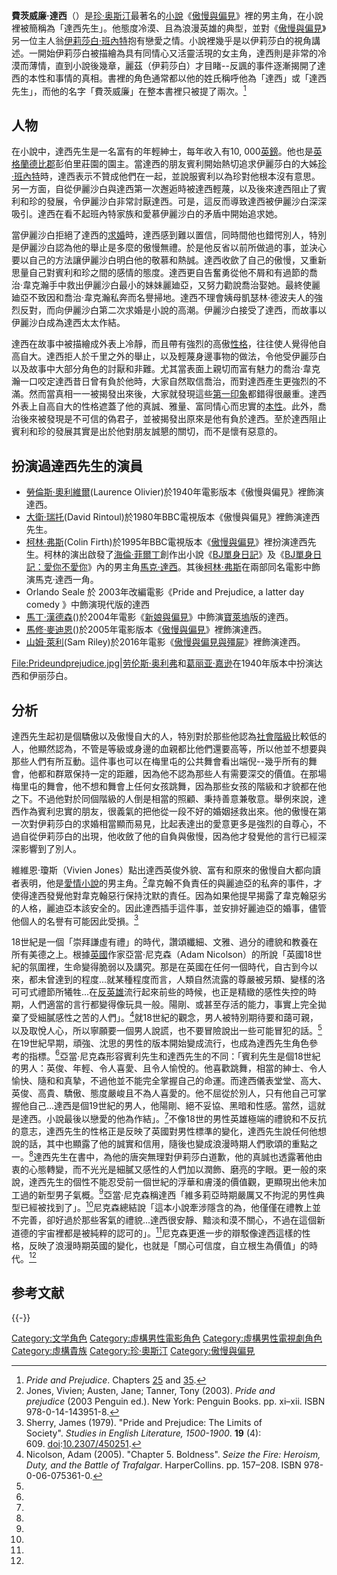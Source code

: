 {{noteTA
|G1=Show
|1=zh-hans:简;zh-hant:珍;
|2=zh-hans:班内特; zh-hant:班奈特;
}}
{{简·奥斯汀的角色
|姓名= 费茨威廉·达西
|图片= 
|图片注释= 
|全名= 费茨威廉·达西先生
|婚期名= 
|性别= 男性 
|身高= 
|出生日期= 
|逝世日期= 
|年龄= 28
|职业= 
|收入= 10,000+英镑/年
|教育程度= 
|阶层= 
|主要居住地= [[彭伯利庄园|彭伯利庄园]]，梅里顿附近，[[德比郡|德比郡]]
|伦敦居住地= 
|爱好= 
|配偶= 伊丽莎白·班内特
|爱情兴趣对象= [[伊丽莎白·班内特|伊丽莎白·班内特]]
|父母= 老达西先生（已故）<br />安妮·达西太太（母姓费茨威廉，已故）
|子女= 
|兄弟姐妹= 乔治亚娜·达西（16岁）
}}
'''費茨威廉·達西'''（{{lang-en|Fitzwilliam Darcy}}）是[[简·奥斯汀|珍·奥斯汀]]最著名的[[小说|小說]]《[[傲慢與偏见|傲慢與偏見]]》裡的男主角，在小說裡被簡稱為「達西先生」。他態度冷漠、且為浪漫英雄的典型，並對《[[傲慢與偏见|傲慢與偏見]]》另一位主人翁[[伊丽莎白·班内特|伊莉莎白·班內特]]抱有戀愛之情。小說裡幾乎是以伊莉莎白的視角講述。一開始伊莉莎白被描繪為具有同情心又活靈活現的女主角，達西則是非常的冷漠而薄情，直到小說後幾章，麗茲（伊莉莎白）才目睹--反諷的事件逐漸揭開了達西的本性和事情的真相。書裡的角色通常都以他的姓氏稱呼他為「達西」或「達西先生」，而他的名字「費茨威廉」在整本書裡只被提了兩次。<ref>''Pride and Prejudice''. Chapters [[:s:en:Pride_and_Prejudice/Chapter_25|25]] and [[:s:en:Pride_and_Prejudice/Chapter_35|35]].</ref>

== 人物 ==
在小說中，達西先生是一名富有的年輕紳士，每年收入有10, 000[[英鎊|英鎊]]。他也是[[英格蘭|英格蘭]][[德比郡|德比郡]]彭伯里莊園的園主。當達西的朋友賓利開始熱切追求伊麗莎白的大姊[[珍·班內特|珍·班內特]]時，達西表示不贊成他們在一起，並說服賓利以為珍對他根本沒有意思。另一方面，自從伊麗沙白與達西第一次邂逅時被達西輕蔑，以及後來達西阻止了賓利和珍的發展，令伊麗沙白非常討厭達西。可是，這反而導致達西被伊麗沙白深深吸引。達西在看不起班內特家族和愛慕伊麗沙白的矛盾中開始追求她。

當伊麗沙白拒絕了達西的[[求婚|求婚]]時，達西感到難以置信，同時間他也錯愕別人，特別是伊麗沙白認為他的舉止是多麼的傲慢無禮。於是他反省以前所做過的事，並決心要以自己的方法讓伊麗沙白明白他的敬慕和熱誠。達西收歛了自己的傲慢，又重新思量自己對賓利和珍之間的感情的態度。達西更自告奮勇從他不屑和有過節的喬治‧韋克瀚手中救出伊麗沙白最小的妹妹麗廸亞，又努力勸說喬治娶她。最終使麗廸亞不致因和喬治‧韋克瀚私奔而名譽掃地。達西不理會姨母凱瑟林‧德波夫人的強烈反對，而向伊麗沙白第二次求婚是小說的高潮。伊麗沙白接受了達西，而故事以伊麗沙白成為達西太太作結。

達西在故事中被描繪成外表上冷靜，而且帶有強烈的高傲[[性格|性格]]，往往使人覺得他自高自大。達西拒人於千里之外的舉止，以及輕蔑身邊事物的做法，令他受伊麗莎白以及故事中大部分角色的討厭和非難。尤其當表面上親切而富有魅力的喬治‧韋克瀚一口咬定達西昔日曾有負於他時，大家自然取信喬治，而對達西產生更強烈的不滿。然而當真相一一被揭發出來後，大家就發現這些[[第一印象|第一印象]]都錯得很嚴重。達西外表上自高自大的性格遮蓋了他的真誠、雅量、富同情心而忠實的[[本性|本性]]。此外，喬治後來被發現是不可信的偽君子，並被揭發出原來是他有負於達西。至於達西阻止賓利和珍的發展其實是出於他對朋友誠懇的關切，而不是懷有惡意的。

== 扮演過達西先生的演員 ==
* [[勞倫斯·奧利維爾|勞倫斯·奧利維爾]](Laurence Olivier)於1940年電影版本《傲慢與偏見》裡飾演達西。
* [[大衛·瑞托|大衛·瑞托]](David Rintoul)於1980年BBC電視版本《傲慢與偏見》裡飾演達西先生。
* [[柯林·弗斯|柯林·弗斯]](Colin Firth)於1995年BBC電視版本《[[傲慢與偏見_(電視短劇)|傲慢與偏見]]》裡扮演達西先生。柯林的演出啟發了[[海倫·菲爾丁|海倫·菲爾丁]]創作出小說《[[BJ單身日記|BJ單身日記]]》及《[[BJ單身日記：愛你不愛你|BJ單身日記：愛你不愛你]]》內的男主角[[馬克·達西|馬克·達西]]。其後[[柯林·弗斯|柯林·弗斯]]在兩部同名電影中飾演馬克·達西一角。
* Orlando Seale 於 2003年改編電影《Pride and Prejudice, a latter day comedy 》中飾演現代版的達西
* [[馬丁·漢德森|馬丁·漢德森]]({{lang|en|Martin Henderson}})於2004年電影《[[新娘與偏見|新娘與偏見]]》中飾演[[寶萊塢|寶萊塢]]版的達西。
* [[馬修·麥迪恩|馬修·麥迪恩]]({{lang|en|Matthew Macfadyen}})於2005年電影版本《[[傲慢與偏見_(2005年電影)|傲慢與偏見]]》裡飾演達西。
* [[山姆·萊利|山姆·萊利]](Sam Riley)於2016年電影《[[傲慢與偏見與殭屍_(電影)|傲慢與偏見與殭屍]]》裡飾演達西。

<gallery>
File:Prideundprejudice.jpg|[[劳伦斯·奥利弗|劳伦斯·奥利弗]]和[[葛丽亚·嘉逊|葛丽亚·嘉逊]]在1940年版本中扮演达西和伊丽莎白。
</gallery>

== 分析 ==
達西先生起初是個驕傲以及傲慢自大的人，特別對於那些他認為[[社会阶级|社會階級]]比較低的人，他顯然認為，不管是等級或身邊的血親都比他們還要高等，所以他並不想要與那些人們有所互動。這件事也可以在梅里屯的公共舞會看出端倪--幾乎所有的舞會，他都和群眾保持一定的距離，因為他不認為那些人有需要深交的價值。在那場梅里屯的舞會，他不想和舞會上任何女孩跳舞，因為那些女孩的階級和才貌都在他之下。不過他對於同個階級的人倒是相當的照顧、秉持善意兼敬意。舉例來說，達西作為賓利忠實的朋友，很義氣的把他從一段不好的婚姻拯救出來。他的傲慢在第一次對伊莉莎白的求婚相當顯而易見，比起表達出的愛意更多是強烈的自尊心，不過自從伊莉莎白的出現，他收斂了他的自負與傲慢，因為他才發覺他的言行已經深深影響到了別人。

維維恩·瓊斯（Vivien Jones）點出達西英俊外貌、富有和原來的傲慢自大都向讀者表明，他是[[愛情小說|愛情小說]]的男主角。<ref>Jones, Vivien; Austen, Jane; Tanner, Tony (2003). ''Pride and prejudice'' (2003 Penguin ed.). New York: Penguin Books. pp. xi–xii. ISBN 978-0-14-143951-8.</ref>韋克翰不負責任的與麗迪亞的私奔的事件，才使得達西發覺他對韋克翰惡行保持沈默的責任。因為如果他提早揭露了韋克翰惡劣的人格，麗迪亞本該安全的。因此達西插手這件事，並安排好麗迪亞的婚事，儘管他個人的名譽有可能因此受損。<ref>Sherry, James (1979). "Pride and Prejudice: The Limits of Society". ''Studies in English Literature, 1500-1900''. '''19''' (4): 609. [[Digital_object_identifier|doi]]:[[doi:10.2307/450251|10.2307/450251]].</ref>

18世紀是一個「崇拜謙虛有禮」的時代，讚頌纖細、文雅、過分的禮貌和教養在所有美德之上。根據[[英国|英國]]作家亞當·尼克森（Adam Nicolson）的所說「英國18世紀的氛圍裡，生命變得脆弱以及講究。那是在英國在任何一個時代，自古到今以來，都未曾達到的程度...就某種程度而言，人類自然流露的尊嚴被另類、變樣的洛可可式禮節所犧牲...在[[反英雄|反英雄]]流行起來前些的時候，也正是精緻的感性失控的時期，人們適當的言行都變得像玩具一般。陽剛、或甚至存活的能力，事實上完全拋棄了受細膩感性之苦的人們」。<ref name=":0">Nicolson, Adam (2005). "Chapter 5. Boldness". ''Seize the Fire: Heroism, Duty, and the Battle of Trafalgar''. HarperCollins. pp. 157–208. ISBN 978-0-06-075361-0.</ref>就18世紀的觀念，男人被特別期待要和藹可親，以及取悅人心，所以寧願要一個男人說謊，也不要冒險說出一些可能冒犯的話。<ref name=":0" />在19世紀早期，頑強、沈思的男性的版本開始變成流行，也成為達西先生角色參考的指標。<ref name=":0" />亞當·尼克森形容賓利先生和達西先生的不同：「賓利先生是個18世紀的男人：英俊、年輕、令人喜愛、且令人愉悅的。他喜歡跳舞，相當的紳士、令人愉快、隨和和真摯，不過他並不能完全掌握自己的命運。而達西儀表堂堂、高大、英俊、高貴、驕傲、態度嚴峻且不為人喜愛的。他不屈從於別人，只有他自己可掌握他自己...達西是個19世紀的男人，他陽剛、絕不妥協、黑暗和性感。當然，這就是達西。小說最後以戀愛的他為作結」。<ref name=":0" />不像18世的男性英雄極端的禮貌和不反抗的意志，達西先生的性格正是反映了英國對男性標準的變化，達西先生說任何他想說的話，其中也顯露了他的誠實和信用，隨後也變成浪漫時期人們歌頌的重點之一。<ref name=":0" />達西先生在書中，為他的唐突無理對伊莉莎白道歉，他的真誠也透露著他由衷的心態轉變，而不光光是細膩又感性的人們加以潤飾、磨亮的字眼。更一般的來說，達西先生的個性不能忍受前一個世紀的浮華和膚淺的價值觀，更顯現出他未加工過的新型男子氣概。<ref name=":0" />亞當·尼克森稱達西「維多莉亞時期嚴厲又不拘泥的男性典型已經被找到了」。<ref name=":0" />尼克森總結說「這本小說牽涉隱含的為，他僅僅在禮教上並不完善，卻好過於那些客氣的禮貌...達西很安靜、黯淡和漠不關心，不過在這個新道德的宇宙裡都是被純粹的認可的」。<ref name=":0" />尼克森更進一步的辯駁像達西這樣的性格，反映了浪漫時期英國的變化，也就是「關心可信度，自立根生為價值」的時代。<ref name=":0" />

== 参考文献 ==
{{Reflist|32em}}

{{-}}
{{Jane Austen}}
{{傲慢與偏見}}

{{DEFAULTSORT:Darcy, Fitzwilliam}}
[[Category:文学角色|Category:文学角色]]
[[Category:虛構男性電影角色|Category:虛構男性電影角色]]
[[Category:虛構男性電視劇角色|Category:虛構男性電視劇角色]]
[[Category:虛構貴族|Category:虛構貴族]]
[[Category:珍·奧斯汀|Category:珍·奧斯汀]]
[[Category:傲慢與偏見|Category:傲慢與偏見]]